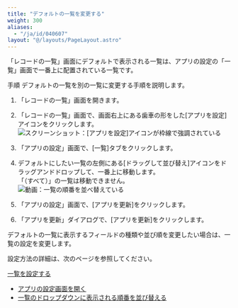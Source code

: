 ```yaml
---
title: "デフォルトの一覧を変更する"
weight: 300
aliases:
  - "/ja/id/040607"
layout: "@/layouts/PageLayout.astro"
---
```




「レコードの一覧」画面にデフォルトで表示される一覧は、アプリの設定の「一覧」画面で一番上に配置されている一覧です。

<Heading id="view_default_view">手順</Heading>
デフォルトの一覧を別の一覧に変更する手順を説明します。

1. 「レコードの一覧」画面を開きます。

1. 「レコードの一覧」画面で、画面右上にある歯車の形をした[アプリを設定]アイコンをクリックします。  
   <Img src="/k/kintone/img/settings_new_icon.png" alt="スクリーンショット：[アプリを設定]アイコンが枠線で強調されている" />

1. 「アプリの設定」画面で、[一覧]タブをクリックします。

1. デフォルトにしたい一覧の左側にある[ドラッグして並び替え]アイコンをドラッグアンドドロップして、一番上に移動します。  
  「（すべて）」の一覧は移動できません。  
   <Img src="/k/kintone/img-ja/default_view.gif" alt="動画：一覧の順番を並べ替えている" />

1. 「アプリの設定」画面で、[アプリを更新]をクリックします。

1. 「アプリを更新」ダイアログで、[アプリを更新]をクリックします。

<Note>


デフォルトの一覧に表示するフィールドの種類や並び順を変更したい場合は、一覧の設定を変更します。  

設定方法の詳細は、次のページを参照してください。  

[一覧を設定する](/k/ja/id/040612.html)


</Note>

<Reference>

* [アプリの設定画面を開く](/k/ja/id/040473.html)
* [一覧のドロップダウンに表示される順番を並び替える](/k/ja/id/040610.html)


</Reference>
